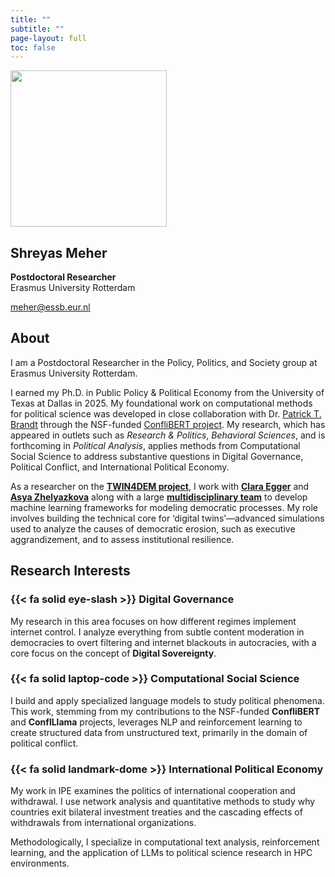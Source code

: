```yaml
---
title: ""
subtitle: ""
page-layout: full
toc: false
---
```


::: {.grid}
::: {.g-col-12 .g-col-md-4 .text-center}
![](headshot.jpg){#img-me .rounded-circle .img-fluid .mb-3 width="250px"}

## Shreyas Meher

**Postdoctoral Researcher**  
Erasmus University Rotterdam

[meher@essb.eur.nl](mailto:meher@essb.eur.nl){.mb-3}
:::

::: {.g-col-12 .g-col-md-8}
## About

I am a Postdoctoral Researcher in the Policy, Politics, and Society group at Erasmus University Rotterdam.

I earned my Ph.D. in Public Policy & Political Economy from the University of Texas at Dallas in 2025. My foundational work on computational methods for political science was developed in close collaboration with Dr. [Patrick T. Brandt](https://www.utdallas.edu/~pbrandt/) through the NSF-funded [ConfliBERT project](https://eventdata.utdallas.edu/). My research, which has appeared in outlets such as *Research & Politics*, *Behavioral Sciences*, and is forthcoming in *Political Analysis*, applies methods from Computational Social Science to address substantive questions in Digital Governance, Political Conflict, and International Political Economy. 

As a researcher on the **[TWIN4DEM project](https://twin4dem.eu/)**, I work with **[Clara Egger](https://claramarieegger.wordpress.com/)** and **[Asya Zhelyazkova](https://asyazhelyazkovasite.wordpress.com/)** along with a large **[ multidisciplinary team](https://twin4dem.eu/about/meet-the-team/)** to develop machine learning frameworks for modeling democratic processes. My role involves building the technical core for 'digital twins'—advanced simulations used to analyze the causes of democratic erosion, such as executive aggrandizement, and to assess institutional resilience.

::: {.callout-note icon="fa-lightbulb" appearance="minimal"}
## Research Interests

::: {.panel-tabset}

### {{< fa solid eye-slash >}} Digital Governance

My research in this area focuses on how different regimes implement internet control. I analyze everything from subtle content moderation in democracies to overt filtering and internet blackouts in autocracies, with a core focus on the concept of **Digital Sovereignty**.

### {{< fa solid laptop-code >}} Computational Social Science

I build and apply specialized language models to study political phenomena. This work, stemming from my contributions to the NSF-funded **ConfliBERT** and **ConflLlama** projects, leverages NLP and reinforcement learning to create structured data from unstructured text, primarily in the domain of political conflict.

### {{< fa solid landmark-dome >}} International Political Economy

My work in IPE examines the politics of international cooperation and withdrawal. I use network analysis and quantitative methods to study why countries exit bilateral investment treaties and the cascading effects of withdrawals from international organizations.

:::
:::

Methodologically, I specialize in computational text analysis, reinforcement learning, and the application of LLMs to political science research in HPC environments.
:::
:::